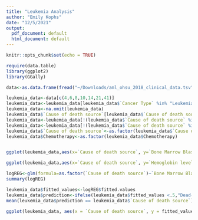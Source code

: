 ```yaml
---
title: "Leukemia Analysis"
author: "Emily Kophs"
date: "12/5/2021"
output:
  pdf_document: default
  html_document: default
---
```


```r
knitr::opts_chunk$set(echo = TRUE)
```

```r
require(data.table)
library(ggplot2)
library(GGally)

data<-as.data.frame(fread("~/Downloads/aml_ohsu_2018_clinical_data.tsv"))

leukemia_data<-data[c(4,6,8,10,14,21,41)]
leukemia_data<-leukemia_data[leukemia_data$`Cancer Type` %in% "Leukemia",]
leukemia_data<-na.omit(leukemia_data)
leukemia_data$`Cause of death source`[leukemia_data$`Cause of death source`=="Dead-Other"]<-"Alive"
leukemia_data<-leukemia_data[!(leukemia_data$`Cause of death source` %in% "Dead-Unknown"),]
leukemia_data<-leukemia_data[!(leukemia_data$`Cause of death source` %in% "Dead-Treatment"),]
leukemia_data$`Cause of death source`<-as.factor(leukemia_data$`Cause of death source`)
leukemia_data$Chemotherapy<-as.factor(leukemia_data$Chemotherapy)


ggplot(leukemia_data,aes(x=`Cause of death source`, y=`Bone Marrow Blast Percentage`))+geom_boxplot(aes(fill = `Cause of death source`)) + ggtitle("Distribution of Bone Marrow Blast Percentage for Patients Who Lived vs. Died") +xlab("Cause of Death")+ylab("Bone Marrow Blast Percentage")

ggplot(leukemia_data,aes(x=`Cause of death source`, y=`Hemoglobin level`))+geom_boxplot(aes(fill =`Cause of death source`)) + ggtitle("Distribution of Hemoglobin Levels for Patients Who Lived vs. Died") +xlab("Cause of Death")+ylab("Hemoglobin Level")

logREG<-glm(formula=as.factor(`Cause of death source`)~`Bone Marrow Blast Percentage` + `Hemoglobin level`, family = binomial, data = leukemia_data)
summary(logREG)

leukemia_data$fitted_values<-logREG$fitted.values
leukemia_data$prediction<-ifelse(leukemia_data$fitted_values <.5,"Dead-Disease","Alive")
mean(leukemia_data$prediction == leukemia_data$`Cause of death source`)

ggplot(leukemia_data, aes(x = `Cause of death source`, y = fitted_values)) + geom_boxplot(aes(fill = `Cause of death source`)) + ggtitle("Comparison of the Model to the Actual Cause of Death") + xlab("Actual Cause of Death") + ylab("Fitted Values") + theme(legend.position = "none")
```

